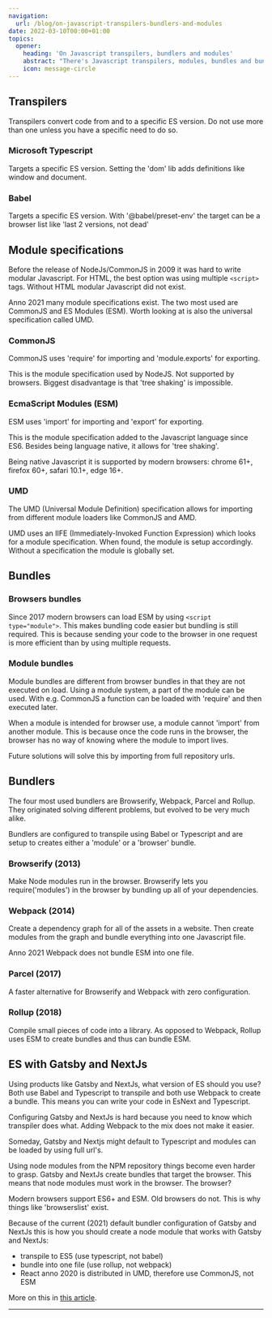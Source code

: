 ```yaml
---
navigation:
  url: /blog/on-javascript-transpilers-bundlers-and-modules
date: 2022-03-10T00:00+01:00
topics:
  opener:
    heading: 'On Javascript transpilers, bundlers and modules'
    abstract: "There's Javascript transpilers, modules, bundles and bundlers. This is a brief overview of all of these."
    icon: message-circle
---
```

## Transpilers

Transpilers convert code from and to a specific ES version. Do not use more than one unless you have a specific need to do so.

### Microsoft Typescript

Targets a specific ES version. Setting the 'dom' lib adds definitions like window and document.

### Babel

Targets a specific ES version. With '@babel/preset-env' the target can be a browser list like 'last 2 versions, not dead'

## Module specifications

Before the release of NodeJs/CommonJS in 2009 it was hard to write modular Javascript. For HTML, the best option was using multiple `<script>` tags. Without HTML modular Javascript did not exist.

Anno 2021 many module specifications exist. The two most used are CommonJS and ES Modules (ESM). Worth looking at is also the universal specification called UMD.

### CommonJS

CommonJS uses 'require' for importing and 'module.exports' for exporting.

This is the module specification used by NodeJS. Not supported by browsers. Biggest disadvantage is that 'tree shaking' is impossible.

### EcmaScript Modules (ESM)

ESM uses 'import' for importing and 'export' for exporting.

This is the module specification added to the Javascript language since ES6\. Besides being language native, it allows for 'tree shaking'.

Being native Javascript it is supported by modern browsers: chrome 61+, firefox 60+, safari 10.1+, edge 16+.

### UMD

The UMD (Universal Module Definition) specification allows for importing from different module loaders like CommonJS and AMD.

UMD uses an IIFE (Immediately-Invoked Function Expression) which looks for a module specification. When found, the module is setup accordingly. Without a specification the module is globally set.

## Bundles

### Browsers bundles

Since 2017 modern browsers can load ESM by using `<script type="module">`. This makes bundling code easier but bundling is still required. This is because sending your code to the browser in one request is more efficient than by using multiple requests.

### Module bundles

Module bundles are different from browser bundles in that they are not executed on load. Using a module system, a part of the module can be used. With e.g. CommonJS a function can be loaded with 'require' and then executed later.

When a module is intended for browser use, a module cannot 'import' from another module. This is because once the code runs in the browser, the browser has no way of knowing where the module to import lives.

Future solutions will solve this by importing from full repository urls.

## Bundlers

The four most used bundlers are Browserify, Webpack, Parcel and Rollup. They originated solving different problems, but evolved to be very much alike.

Bundlers are configured to transpile using Babel or Typescript and are setup to creates either a 'module' or a 'browser' bundle.

### Browserify (2013)

Make Node modules run in the browser. Browserify lets you require('modules') in the browser by bundling up all of your dependencies.

### Webpack (2014)

Create a dependency graph for all of the assets in a website. Then create modules from the graph and bundle everything into one Javascript file.

Anno 2021 Webpack does not bundle ESM into one file.

### Parcel (2017)

A faster alternative for Browserify and Webpack with zero configuration.

### Rollup (2018)

Compile small pieces of code into a library. As opposed to Webpack, Rollup uses ESM to create bundles and thus can bundle ESM.

## ES with Gatsby and NextJs

Using products like Gatsby and NextJs, what version of ES should you use? Both use Babel and Typescript to transpile and both use Webpack to create a bundle. This means you can write your code in EsNext and Typescript.

Configuring Gatsby and NextJs is hard because you need to know which transpiler does what. Adding Webpack to the mix does not make it easier.

Someday, Gatsby and Nextjs might default to Typescript and modules can be loaded by using full url's. 

Using node modules from the NPM repository things become even harder to grasp. Gatsby and NextJs create bundles that target the browser. This means that node modules must work in the browser. The browser?

Modern browsers support ES6+ and ESM. Old browsers do not. This is why things like 'browserslist' exist.

Because of the current (2021) default bundler configuration of Gatsby and NextJs this is how you should create a node module that works with Gatsby and NextJs:

* transpile to ES5 (use typescript, not babel)
* bundle into one file (use rollup, not webpack)
* React anno 2020 is distributed in UMD, therefore use CommonJS, not ESM

More on this in [this article](https://medium.com/disdj/react-jsx-es-module-imports-dynamic-too-in-browser-without-webpack-9cf39520f20f).

---
